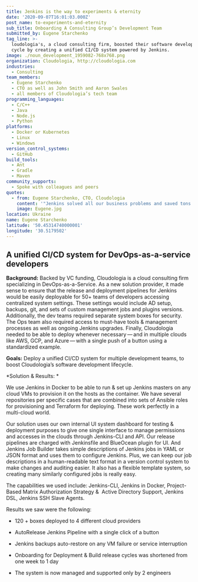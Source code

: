 ```yaml
---
title: Jenkins is the way to experiments & eternity
date: '2020-09-07T16:01:03.000Z'
post_name: to-experiments-and-eternity
sub_title: Onboarding A Consulting Group’s Development Team
submitted_by: Eugene Starchenko
tag_line: >-
  loudologia's, a cloud consulting firm, boosted their software development
  cycle by creating a unified CI/CD system powered by Jenkins.
image: ./noun_development_1959082-768x768.png
organization: Cloudologia, http://cloudologia.com
industries:
  - Consulting
team_members:
  - Eugene Starchenko
  - CTO as well as John Smith and Aaron Swales
  - all members of Cloudologia’s tech team
programming_languages:
  - C/C++
  - Java
  - Node.js
  - Python
platforms:
  - Docker or Kubernetes
  - Linux
  - Windows
version_control_systems:
  - GitHub
build_tools:
  - Ant
  - Gradle
  - Maven
community_supports:
  - Spoke with colleagues and peers
quotes:
  - from: Eugene Starchenko, CTO, Cloudologia
    content: '"Jenkins solved all our business problems and saved tons of $$$!"'
    image: Eugene.jpg
location: Ukraine
name: Eugene Starchenko
latitude: '50.45314740000001'
longitude: '30.5179502'
---
```

## A unified CI/CD system for DevOps-as-a-service developers

**Background:** Backed by VC funding, Cloudologia is a cloud consulting firm specializing in DevOps-as-a-Service. As a new solution provider, it made sense to ensure that the release and deployment pipelines for Jenkins would be easily deployable for 50+ teams of developers accessing centralized system settings. These settings would include AD setup, backups, git, and sets of custom management jobs and plugins versions. Additionally, the dev teams required separate system boxes for security. The Ops team also required access to must-have tools & management processes as well as ongoing Jenkins upgrades. Finally, Cloudologia needed to be able to deploy whenever necessary — and in multiple clouds like AWS, GCP, and Azure — with a single push of a button using a standardized example.

**Goals:** Deploy a unified CI/CD system for multiple development teams, to boost Cloudologia’s software development lifecycle.

<Testimonal idx="0" />

\*Solution & Results: \*

We use Jenkins in Docker to be able to run & set up Jenkins masters on any cloud VMs to provision it on the hosts as the container. We have several repositories per specific cases that are combined into sets of Ansible roles for provisioning and Terraform for deploying. These work perfectly in a multi-cloud world.

Our solution uses our own internal UI system dashboard for testing & deployment purposes to give one single interface to manage permissions and accesses in the clouds through Jenkins-CLI and API. Our release pipelines are charged with Jenkinsfile and BlueOcean plugin for UI. And Jenkins Job Builder takes simple descriptions of Jenkins jobs in YAML or JSON format and uses them to configure Jenkins. Plus, we can keep our job descriptions in a human-readable text format in a version control system to make changes and auditing easier. It also has a flexible template system, so creating many similarly configured jobs is really easy.

The capabilities we used include: Jenkins-CLI, Jenkins in Docker, Project-Based Matrix Authorization Strategy &  Active Directory Support, Jenkins DSL, Jenkins SSH Slave Agents.

Results we saw were the following:

-   120 + boxes deployed to 4 different cloud providers

-   AutoRelease Jenkins Pipeline with a single click of a button

-   Jenkins backups auto-restore on any VM failure or service interruption

-   Onboarding for Deployment & Build release cycles was shortened from one week to 1 day

-   The system is now managed and supported only by 2 engineers
